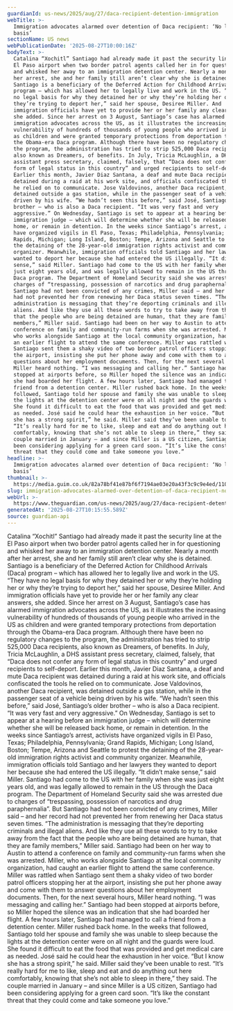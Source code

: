 ```yaml
---
guardianId: us-news/2025/aug/27/daca-recipient-detention-immigration
webTitle: >-
  Immigration advocates alarmed over detention of Daca recipient: ‘No legal
  basis’
sectionName: US news
webPublicationDate: '2025-08-27T10:00:16Z'
bodyText: >-
  Catalina “Xochitl” Santiago had already made it past the security line at the
  El Paso airport when two border patrol agents called her in for questioning
  and whisked her away to an immigration detention center. Nearly a month after
  her arrest, she and her family still aren’t clear why she is detained.
  Santiago is a beneficiary of the Deferred Action for Childhood Arrivals (Daca)
  program – which has allowed her to legally live and work in the US. “They have
  no legal basis for why they detained her or why they’re holding her or why
  they’re trying to deport her,” said her spouse, Desiree Miller. And
  immigration officials have yet to provide her or her family any clear answers,
  she added. Since her arrest on 3 August, Santiago’s case has alarmed
  immigration advocates across the US, as it illustrates the increasing
  vulnerability of hundreds of thousands of young people who arrived in the US
  as children and were granted temporary protections from deportation through
  the Obama-era Daca program. Although there have been no regulatory changes to
  the program, the administration has tried to strip 525,000 Daca recipients,
  also known as Dreamers, of benefits. In July, Tricia McLaughlin, a DHS
  assistant press secretary, claimed, falsely, that “Daca does not confer any
  form of legal status in this country” and urged recipients to self-deport.
  Earlier this month, Javier Diaz Santana, a deaf and mute Daca recipient was
  detained during a raid at his work site, and officials confiscated the tools
  he relied on to communicate. Jose Valdovinos, another Daca recipient, was
  detained outside a gas station, while in the passenger seat of a vehicle being
  driven by his wife. “We hadn’t seen this before,” said José, Santiago’s older
  brother – who is also a Daca recipient. “It was very fast and very
  aggressive.” On Wednesday, Santiago is set to appear at a hearing before an
  immigration judge – which will determine whether she will be released back
  home, or remain in detention. In the weeks since Santiago’s arrest, activists
  have organized vigils in El Paso, Texas; Philadelphia, Pennsylvania; Grand
  Rapids, Michigan; Long Island, Boston; Tempe, Arizona and Seattle to protest
  the detaining of the 28-year-old immigration rights activist and community
  organizer. Meanwhile, immigration officials told Santiago and her lawyers they
  wanted to deport her because she had entered the US illegally. “It didn’t make
  sense,” said Miller. Santiago had come to the US with her family when she was
  just eight years old, and was legally allowed to remain in the US through the
  Daca program. The Department of Homeland Security said she was arrested due to
  charges of “trespassing, possession of narcotics and drug paraphernalia”. But
  Santiago had not been convicted of any crimes, Miller said – and her record
  had not prevented her from renewing her Daca status seven times. “The
  administration is messaging that they’re deporting criminals and illegal
  aliens. And like they use all these words to try to take away from the fact
  that the people who are being detained are human, that they are family
  members,” Miller said. Santiago had been on her way to Austin to attend a
  conference on family and community-run farms when she was arrested. Miller,
  who works alongside Santiago at the local community organization, had caught
  an earlier flight to attend the same conference. Miller was rattled when
  Santiago sent them a shaky video of two border patrol officers stopping her at
  the airport, insisting she put her phone away and come with them to answer
  questions about her employment documents. Then, for the next several hours,
  Miller heard nothing. “I was messaging and calling her.” Santiago had been
  stopped at airports before, so Miller hoped the silence was an indication that
  she had boarded her flight. A few hours later, Santiago had managed to call a
  friend from a detention center. Miller rushed back home. In the weeks that
  followed, Santiago told her spouse and family she was unable to sleep because
  the lights at the detention center were on all night and the guards were loud.
  She found it difficult to eat the food that was provided and get medical care
  as needed. José said he could hear the exhaustion in her voice. “But I know
  she has a strong spirit,” he said. Miller said they’ve been unable to rest.
  “It’s really hard for me to like, sleep and eat and do anything out here
  comfortably, knowing that she’s not able to sleep in there,” they said. The
  couple married in January – and since Miller is a US citizen, Santiago had
  been considering applying for a green card soon. “It’s like the constant
  threat that they could come and take someone you love.”
headline: >-
  Immigration advocates alarmed over detention of Daca recipient: ‘No legal
  basis’
thumbnail: >-
  https://media.guim.co.uk/82a78bf41e87bf6f7194ae03e20a43f3c9c9e4ed/110_0_506_405/500.jpg
slug: immigration-advocates-alarmed-over-detention-of-daca-recipient-no-legal-basis
webUrl: >-
  https://www.theguardian.com/us-news/2025/aug/27/daca-recipient-detention-immigration
generatedAt: '2025-08-27T10:15:55.589Z'
source: guardian-api
---
```

Catalina “Xochitl” Santiago had already made it past the security line at the El Paso airport when two border patrol agents called her in for questioning and whisked her away to an immigration detention center. Nearly a month after her arrest, she and her family still aren’t clear why she is detained. Santiago is a beneficiary of the Deferred Action for Childhood Arrivals (Daca) program – which has allowed her to legally live and work in the US. “They have no legal basis for why they detained her or why they’re holding her or why they’re trying to deport her,” said her spouse, Desiree Miller. And immigration officials have yet to provide her or her family any clear answers, she added. Since her arrest on 3 August, Santiago’s case has alarmed immigration advocates across the US, as it illustrates the increasing vulnerability of hundreds of thousands of young people who arrived in the US as children and were granted temporary protections from deportation through the Obama-era Daca program. Although there have been no regulatory changes to the program, the administration has tried to strip 525,000 Daca recipients, also known as Dreamers, of benefits. In July, Tricia McLaughlin, a DHS assistant press secretary, claimed, falsely, that “Daca does not confer any form of legal status in this country” and urged recipients to self-deport. Earlier this month, Javier Diaz Santana, a deaf and mute Daca recipient was detained during a raid at his work site, and officials confiscated the tools he relied on to communicate. Jose Valdovinos, another Daca recipient, was detained outside a gas station, while in the passenger seat of a vehicle being driven by his wife. “We hadn’t seen this before,” said José, Santiago’s older brother – who is also a Daca recipient. “It was very fast and very aggressive.” On Wednesday, Santiago is set to appear at a hearing before an immigration judge – which will determine whether she will be released back home, or remain in detention. In the weeks since Santiago’s arrest, activists have organized vigils in El Paso, Texas; Philadelphia, Pennsylvania; Grand Rapids, Michigan; Long Island, Boston; Tempe, Arizona and Seattle to protest the detaining of the 28-year-old immigration rights activist and community organizer. Meanwhile, immigration officials told Santiago and her lawyers they wanted to deport her because she had entered the US illegally. “It didn’t make sense,” said Miller. Santiago had come to the US with her family when she was just eight years old, and was legally allowed to remain in the US through the Daca program. The Department of Homeland Security said she was arrested due to charges of “trespassing, possession of narcotics and drug paraphernalia”. But Santiago had not been convicted of any crimes, Miller said – and her record had not prevented her from renewing her Daca status seven times. “The administration is messaging that they’re deporting criminals and illegal aliens. And like they use all these words to try to take away from the fact that the people who are being detained are human, that they are family members,” Miller said. Santiago had been on her way to Austin to attend a conference on family and community-run farms when she was arrested. Miller, who works alongside Santiago at the local community organization, had caught an earlier flight to attend the same conference. Miller was rattled when Santiago sent them a shaky video of two border patrol officers stopping her at the airport, insisting she put her phone away and come with them to answer questions about her employment documents. Then, for the next several hours, Miller heard nothing. “I was messaging and calling her.” Santiago had been stopped at airports before, so Miller hoped the silence was an indication that she had boarded her flight. A few hours later, Santiago had managed to call a friend from a detention center. Miller rushed back home. In the weeks that followed, Santiago told her spouse and family she was unable to sleep because the lights at the detention center were on all night and the guards were loud. She found it difficult to eat the food that was provided and get medical care as needed. José said he could hear the exhaustion in her voice. “But I know she has a strong spirit,” he said. Miller said they’ve been unable to rest. “It’s really hard for me to like, sleep and eat and do anything out here comfortably, knowing that she’s not able to sleep in there,” they said. The couple married in January – and since Miller is a US citizen, Santiago had been considering applying for a green card soon. “It’s like the constant threat that they could come and take someone you love.”

